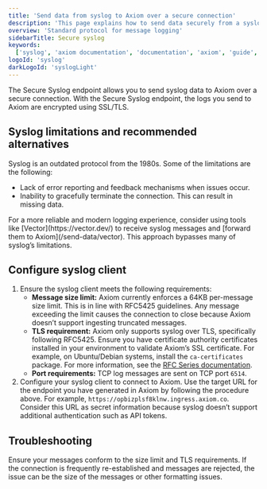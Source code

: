 ```yaml
---
title: 'Send data from syslog to Axiom over a secure connection'
description: 'This page explains how to send data securely from a syslog logging system to Axiom.'
overview: 'Standard protocol for message logging'
sidebarTitle: Secure syslog
keywords:
  ['syslog', 'axiom documentation', 'documentation', 'axiom', 'guide', 'syslog logs', 'tcp', 'udp', 'docker']
logoId: 'syslog'
darkLogoId: 'syslogLight'
---
```



The Secure Syslog endpoint allows you to send syslog data to Axiom over a secure connection. With the Secure Syslog endpoint, the logs you send to Axiom are encrypted using SSL/TLS.

## Syslog limitations and recommended alternatives

Syslog is an outdated protocol from the 1980s. Some of the limitations are the following:

- Lack of error reporting and feedback mechanisms when issues occur.
- Inability to gracefully terminate the connection. This can result in missing data.

<Note>
For a more reliable and modern logging experience, consider using tools like [Vector](https://vector.dev/) to receive syslog messages and [forward them to Axiom](/send-data/vector). This approach bypasses many of syslog’s limitations.
</Note>

<Prerequisites />

<SetUpEndpoint endpointName="Secure Syslog" />

## Configure syslog client

1. Ensure the syslog client meets the following requirements:
    - **Message size limit:** Axiom currently enforces a 64KB per-message size limit. This is in line with RFC5425 guidelines. Any message exceeding the limit causes the connection to close because Axiom doesn’t support ingesting truncated messages.
    - **TLS requirement:** Axiom only supports syslog over TLS, specifically following RFC5425. Ensure you have certificate authority certificates installed in your environment to validate Axiom’s SSL certificate. For example, on Ubuntu/Debian systems, install the `ca-certificates` package. For more information, see the [RFC Series documentation](https://www.rfc-editor.org/rfc/rfc5425).
    - **Port requirements:** TCP log messages are sent on TCP port `6514`.
1. Configure your syslog client to connect to Axiom. Use the target URL for the endpoint you have generated in Axiom by following the procedure above. For example, `https://opbizplsf8klnw.ingress.axiom.co`. Consider this URL as secret information because syslog doesn’t support additional authentication such as API tokens.

## Troubleshooting

Ensure your messages conform to the size limit and TLS requirements. If the connection is frequently re-established and messages are rejected, the issue can be the size of the messages or other formatting issues.